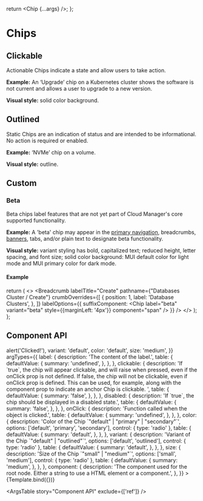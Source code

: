 
<Meta title="Elements/Chips" component={Chip} />

  return <Chip {...args} />;
};

# Chips

<Canvas>
  <Story name="Default">
    <Chip label="Chip" />
  </Story>
</Canvas>

## Clickable

Actionable Chips indicate a state and allow users to take action.

**Example:** An ‘Upgrade’ chip on a Kubernetes cluster shows the software is not current and allows a user to upgrade to a new version.

**Visual style:** solid color background.

<Canvas>
  <Story name="Clickable">
    <Chip label="Upgrade" clickable />
  </Story>
</Canvas>

## Outlined

Static Chips are an indication of status and are intended to be informational.
No action is required or enabled.

**Example:** ‘NVMe’ chip on a volume.

**Visual style:** outline.

<Canvas>
  <Story name="Outlined">
    <Chip label="Chip" variant="outlined" />
  </Story>
</Canvas>

## Custom

<Canvas>
  <Story name="Custom">
    <Chip
      label="NVMe"
      variant="outlined"
      outlineColor="green"
      size="small"
    />
    <Chip
      label="beta"
      variant="beta"
    />
  </Story>
</Canvas>

### Beta

Beta chips label features that are not yet part of Cloud Manager's core supported functionality.

**Example:** A 'beta' chip may appear in the [primary navigation](https://github.com/linode/manager/pull/8104), breadcrumbs, [banners](/src/components/DismissibleBanner/DismissibleBanner.stories.mdx), tabs, and/or plain text to designate beta functionality.

**Visual style:** variant styling has bold, capitalized text; reduced height, letter spacing, and font size; solid color background: MUI default color for light mode and MUI primary color for dark mode.

#### Example

<Canvas>
  <Story name="Beta">
    <BreadcrumbBetaExample />
  </Story>
</Canvas>

  return (
    <>
      <Breadcrumb
        labelTitle="Create"
        pathname={"Databases Cluster / Create"}
        crumbOverrides={[
          {
            position: 1,
            label: 'Database Clusters',
          },
        ]}
        labelOptions={{
          suffixComponent:
            <Chip 
              label="beta" 
              variant="beta"
              style={{marginLeft: '4px'}}
              component="span" />
        }}
      />
    </>
  );
};

## Component API

<Canvas>
  <Story
    name="Component API"
    args={{
      label: 'Chip',
      clickable: false,
      disabled: false,
      onClick: () => alert('Clicked!'),
      variant: 'default',
      color: 'default',
      size: 'medium',
    }}
    argTypes={{
      label: {
        description: 'The content of the label.',
        table: {
          defaultValue: {
            summary: 'undefined',
          },
        },
      },
      clickable: {
        description:
          'If `true`, the chip will appear clickable, and will raise when pressed, even if the onClick prop is not defined. If false, the chip will not be clickable, even if onClick prop is defined. This can be used, for example, along with the component prop to indicate an anchor Chip is clickable.  ',
        table: {
          defaultValue: {
            summary: 'false',
          },
        },
      },
      disabled: {
        description:
          'If `true`, the chip should be displayed in a disabled state.',
        table: {
          defaultValue: {
            summary: 'false',
          },
        },
      },
      onClick: {
        description: 'Function called when the object is clicked.',
        table: {
          defaultValue: {
            summary: 'undefined',
          },
        },
      },
      color: {
        description: 'Color of the Chip `"default" | "primary" | "secondary"`',
        options: ['default', 'primary', 'secondary'],
        control: { type: 'radio' },
        table: {
          defaultValue: {
            summary: 'default',
          },
        },
      },
      variant: {
        description: 'Variant of the Chip `"default" | "outlined"`',
        options: ['default', 'outlined'],
        control: { type: 'radio' },
        table: {
          defaultValue: {
            summary: 'default',
          },
        },
      },
      size: {
        description: 'Size of the Chip `"small" | "medium"`',
        options: ['small', 'medium'],
        control: { type: 'radio' },
        table: {
          defaultValue: {
            summary: 'medium',
          },
        },
      },
      component: {
        description:
          'The component used for the root node. Either a string to use a HTML element or a component.',
      },
    }}
  >
    {Template.bind({})}
  </Story>
</Canvas>

<ArgsTable story="Component API"  exclude={['ref']} />